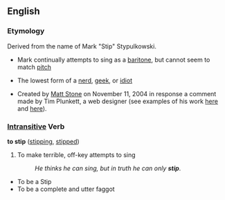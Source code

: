 ==English==
===Etymology===
Derived from the name of Mark "Stip" Stypulkowski.

*Mark continually attempts to sing as a [[baritone]], but cannot seem to match [[pitch]]

*The lowest form of a [[nerd]], [[geek]], or [[idiot]]

*Created by [http://www.xanga.com/stoner311 Matt Stone] on November 11, 2004 in response a comment made by Tim Plunkett, a web designer (see examples of his work [http://www.donaldpbeck.com here] and [http://www.vanhornmetz.com here]).

===[[Intransitive]] Verb===
'''to stip''' ([[stipping]], [[stipped]])

# To make terrible, off-key attempts to sing
#: ''He thinks he can sing, but in truth he can only '''stip'''''.

*To be a Stip
*To be a complete and utter faggot